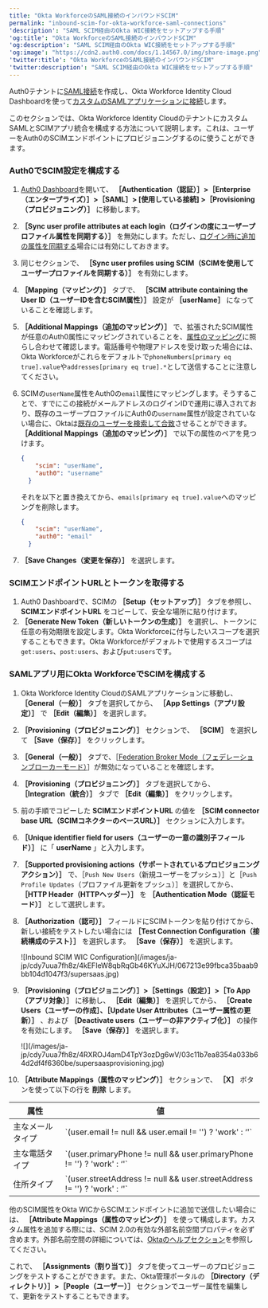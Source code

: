 ```yaml
---
title: "Okta WorkforceのSAML接続のインバウンドSCIM"
permalink: "inbound-scim-for-okta-workforce-saml-connections"
'description': "SAML SCIM経由のOkta WIC接続をセットアップする手順"
'og:title': "Okta WorkforceのSAML接続のインバウンドSCIM"
'og:description': "SAML SCIM経由のOkta WIC接続をセットアップする手順"
'og:image': "https://cdn2.auth0.com/docs/1.14567.0/img/share-image.png"
'twitter:title': "Okta WorkforceのSAML接続のインバウンドSCIM"
'twitter:description': "SAML SCIM経由のOkta WIC接続をセットアップする手順"
---
```


<Card title="始める前に">

Auth0テナントに[SAML接続](https://auth0.com/docs/authenticate/identity-providers/enterprise-identity-providers/saml)を作成し、Okta Workforce Identity Cloud Dashboardを使って[カスタムのSAMLアプリケーションに接続](https://help.okta.com/en-us/content/topics/apps/apps_app_integration_wizard_saml.htm)します。

</Card>

このセクションでは、Okta Workforce Identity Cloudのテナントにカスタム<Tooltip data-tooltip-id="react-containers-DefinitionTooltip-1" href="/ja-jp/glossary?term=security-assertion-markup-language" tip="Security Assertion Markup Language（SAML）: パスワードなしに二者間で認証情報を交換できる標準化プロトコル。" cta="用語集の表示">SAML</Tooltip>とSCIMアプリ統合を構成する方法について説明します。これは、ユーザーをAuth0のSCIMエンドポイントにプロビジョニングするのに使うことができます。

### Auth0でSCIM設定を構成する

1. [Auth0 Dashboard](https://manage.auth0.com/#/)を開いて、 **［Authentication（認証）］>［Enterprise（エンタープライズ）］>［SAML］> [使用している接続] >［Provisioning（プロビジョニング）］** に移動します。
2. **［Sync user profile attributes at each login（ログインの度にユーザープロファイル属性を同期する）］** を無効にします。ただし、[ログイン時に追加の属性を同期する](/ja-jp/authenticate/protocols/scim/configure-inbound-scim)場合には有効にしておきます。
3. 同じセクションで、 **［Sync user profiles using SCIM（SCIMを使用してユーザープロファイルを同期する）］** を有効にします。
4. **［Mapping（マッピング）］** タブで、 **［SCIM attribute containing the User ID（ユーザーIDを含むSCIM属性）］** 設定が **［userName］** になっていることを確認します。
5. **［Additional Mappings（追加のマッピング）］** で、拡張されたSCIM属性が任意のAuth0属性にマッピングされていることを、[属性のマッピング](/ja-jp/authenticate/protocols/scim/configure-inbound-scim#attribute-mapping)に照らし合わせて確認します。電話番号や物理アドレスを受け取った場合には、Okta Workforceがこれらをデフォルトで`phoneNumbers[primary eq true].value`や`addresses[primary eq true].*`として送信することに注意してください。
6. SCIMの`userName`属性をAuth0の`email`属性にマッピングします。そうすることで、すでにこの接続がメールアドレスのログインIDで運用に導入されており、既存のユーザープロファイルにAuth0の`username`属性が設定されていない場合に、Oktaは[既存のユーザーを検索して合致](https://developer.okta.com/docs/reference/scim/scim-20/#create-users)させることができます。 **［Additional Mappings（追加のマッピング）］** で以下の属性のペアを見つけます。

   ```json lines
   {
       "scim": "userName",
       "auth0": "username"
     }
   ```

   

   

   それを以下と置き換えてから、`emails[primary eq true].value`へのマッピングを削除します。

   ```json lines
   {
       "scim": "userName",
       "auth0": "email"
     }
   ```

   

   
7. **［Save Changes（変更を保存）］** を選択します。

### SCIMエンドポイントURLとトークンを取得する

1. Auth0 Dashboardで、SCIMの **［Setup（セットアップ）］** タブを参照し、 **SCIMエンドポイントURL** をコピーして、安全な場所に貼り付けます。
2. **［Generate New Token（新しいトークンの生成）］** を選択し、トークンに任意の有効期限を設定します。Okta Workforceに付与したいスコープを選択することもできます。Okta Workforceがデフォルトで使用するスコープは`get:users`、`post:users`、および`put:users`です。

### SAMLアプリ用にOkta WorkforceでSCIMを構成する

1. Okta Workforce Identity CloudのSAMLアプリケーションに移動し、 **［General（一般）］** タブを選択してから、 **［App Settings（アプリ設定）］** で **［Edit（編集）］** を選択します。
2. **［Provisioning（プロビジョニング）］** セクションで、 **［SCIM］** を選択して **［Save（保存）］** をクリックします。
3. **［General（一般）］** タブで、［[Federation Broker Mode（フェデレーションブローカーモード）](https://help.okta.com/en-us/content/topics/apps/apps-fbm-main.htm)］が無効になっていることを確認します。
4. **［Provisioning（プロビジョニング）］** タブを選択してから、 **［Integration（統合）］** タブで **［Edit（編集）］** をクリックします。
5. 前の手順でコピーした **SCIMエンドポイントURL** の値を **［SCIM connector base URL（SCIMコネクターのベースURL）］** セクションに入力します。
6. **［Unique identifier field for users（ユーザーの一意の識別子フィールド）］** に「 **userName** 」と入力します。
7. **［Supported provisioning actions（サポートされているプロビジョニングアクション）］** で、［`Push New Users`（新規ユーザーをプッシュ）］と［`Push Profile Updates`（プロファイル更新をプッシュ）］を選択してから、 **［HTTP Header（HTTPヘッダー）］** を **［Authentication Mode（認証モード）］** として選択します。
8. **［Authorization（認可）］** フィールドにSCIMトークンを貼り付けてから、新しい接続をテストしたい場合には **［Test Connection Configuration（接続構成のテスト｝］** を選択します。 **［Save（保存）］** を選択します。

   <Frame>![Inbound SCIM WIC Configuration](/images/ja-jp/cdy7uua7fh8z/4kEFIeW8qbRqGb46KYuXJH/067213e99fbca35baab9bb104d1047f3/supersaas.jpg)</Frame>

9. **［Provisioning（プロビジョニング）］>［Settings（設定）］>［To App（アプリ対象）］** に移動し、 **［Edit（編集）］** を選択してから、 **［Create Users（ユーザーの作成］、［Update User Attributes（ユーザー属性の更新）］** 、および **［Deactivate users（ユーザーの非アクティブ化）］** の操作を有効にします。 **［Save（保存）］** を選択します。

   <Frame>![](/images/ja-jp/cdy7uua7fh8z/4RXROJ4amD4TpY3ozDg6wV/03c11b7ea8354a033b64d2df4f6360be/supersaasprovisioning.jpg)</Frame>

10. **［Attribute Mappings（属性のマッピング）］** セクションで、 **［X］** ボタンを使って以下の行を **削除** します。

<table class="table"><thead>
<tr>
<th>属性</th>
<th>値</th>
</tr>
</thead>
<tbody>
<tr>
<td>主なメールタイプ</td>
<td>`(user.email != null &amp;&amp; user.email != '') ? 'work' : ‘'`</td>
</tr>
<tr>
<td>主な電話タイプ</td>
<td>`(user.primaryPhone != null &amp;&amp; user.primaryPhone != '') ? 'work' : ‘'`</td>
</tr>
<tr>
<td>住所タイプ</td>
<td>`(user.streetAddress != null &amp;&amp; user.streetAddress != '') ? 'work' : ‘'`</td>
</tr>
</tbody>
</table>

他のSCIM属性をOkta WICからSCIMエンドポイントに追加で送信したい場合には、 **［Attribute Mappings（属性のマッピング）］** を使って構成します。カスタム属性を追加する際には、SCIM 2.0の有効な外部名前空間プロパティを必ず含めます。外部名前空間の詳細については、[Oktaのヘルプセクション](https://support.okta.com/help/s/article/Receiving-Invalid-externalNamespace-task-error-when-assigning-a-user-to-a-SCIMenabled-application)を参照してください。

これで、 **［Assignments（割り当て）］** タブを使ってユーザーのプロビジョニングをテストすることができます。また、Okta管理ポータルの **［Directory（ディレクトリ）］>［People（ユーザー）］** セクションでユーザー属性を編集して、更新をテストすることもできます。